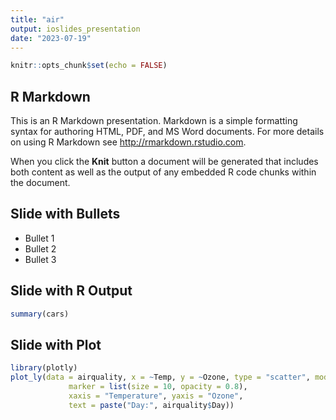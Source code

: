 ```yaml
---
title: "air"
output: ioslides_presentation
date: "2023-07-19"
---
```


```r
knitr::opts_chunk$set(echo = FALSE)
```

## R Markdown

This is an R Markdown presentation. Markdown is a simple formatting syntax for authoring HTML, PDF, and MS Word documents. For more details on using R Markdown see <http://rmarkdown.rstudio.com>.

When you click the **Knit** button a document will be generated that includes both content as well as the output of any embedded R code chunks within the document.

## Slide with Bullets

- Bullet 1
- Bullet 2
- Bullet 3

## Slide with R Output

```r
summary(cars)
```

## Slide with Plot
```r
library(plotly)
plot_ly(data = airquality, x = ~Temp, y = ~Ozone, type = "scatter", mode = "markers", 
             marker = list(size = 10, opacity = 0.8), 
             xaxis = "Temperature", yaxis = "Ozone",
             text = paste("Day:", airquality$Day))
```

